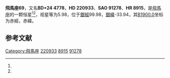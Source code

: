 {{Starbox begin
| name = 飛馬座69
}}
{{Starbox observe
| epoch = [[J2000.0|J2000.0]]
| constell = [[飛馬座|飛馬座]]<ref name=SIMBAD>{{cite web
 | url=http://simbad.u-strasbg.fr/simbad/sim-id?Ident=HR+8915
 | title=Pulsating variable Star
 | publisher=Centre de Données astronomiques de Strasbourg
 | work=SIMBAD
 | accessdate=2012-07-13
 | archive-date=2016-03-16
 | archive-url=https://web.archive.org/web/20160316231328/http://simbad.u-strasbg.fr/simbad/sim-id?Ident=HR+8915
 | dead-url=no
 }}</ref><ref name=DATA>{{cite web
 | url=http://vizier.u-strasbg.fr/viz-bin/VizieR-5?-out.add=.&-source=5050&-corr=PK=HR&-out.max=9999&HR=8915
 | title =VizieR Detailed Page
 | accessdate=2012-07-13}}</ref>
| 星官 = 
| ra = {{RA|23|27|40.4}}<ref name=SIMBAD /><ref name=DATA />
| dec = {{DEC|+25|10|2}}<ref name=SIMBAD /><ref name=DATA />
| appmag_v = 5.98<ref name=SIMBAD /><ref name=DATA />
}}
{{Starbox character
| class = A0pHgMn<ref name=SIMBAD /><ref name=DATA />
| b-v = -0.06<ref name=SIMBAD /><ref name=DATA />
| u-b = -0.17<ref name=SIMBAD /><ref name=DATA />
| r-i = <ref name=SIMBAD /><ref name=DATA />
| variable = 
}}
{{Starbox astrometry
| radial_v = -0.17
| prop_mo_ra = -16
| parallax = 
| p_error = 
}}
{{Starbox catalog
| names =BD+24 4778，[[SAO星表|SAO]] 91278，[[HD星表|HD]] 220933，[[HR星表|HR]] 8915}}
{{Starbox reference |Simbad=HR+8915}}
{{Starbox end}}

'''飛馬座69'''，又名'''BD+24 4778'''，'''HD 220933'''、'''SAO 91278'''、'''HR 8915'''，是[[飛馬座|飛馬座]]的一颗恒星<ref name=SIMBAD /><ref name=DATA />，视星等为5.98，位于[[銀道座標系|銀經]]99.98，[[銀道座標系|銀緯]]-33.94，其[[B1900.0|B1900.0]]坐标为赤經{{RA|23|22|42.1}}，赤緯{{DEC|+24|-33.94|4}}。

== 参考文献 ==
{{reflist}}

{{飞马座恒星}}

[[Category:飛馬座|Category:飛馬座]]
[[Category:HD和HDE天體|220933]]
[[Category:HR天體|8915]]
[[Category:SAO天體|91278]]


{{star-stub}}